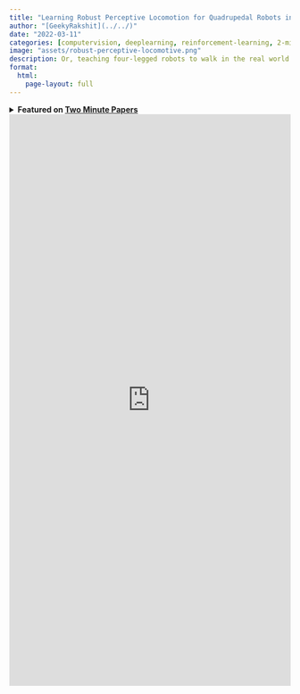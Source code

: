 ```yaml
---
title: "Learning Robust Perceptive Locomotion for Quadrupedal Robots in the Wild"
author: "[GeekyRakshit](../../)"
date: "2022-03-11"
categories: [computervision, deeplearning, reinforcement-learning, 2-minute-papers]
image: "assets/robust-perceptive-locomotive.png"
description: Or, teaching four-legged robots to walk in the real world.
format: 
  html:
    page-layout: full
---
```


<details>
    <summary>
        <strong>
            Featured on <a href="https://www.youtube.com/@TwoMinutePapers">Two Minute Papers</a>
        </strong>
    </summary>
    <br>
    <iframe width="560" height="315" src="https://www.youtube.com/embed/XM-rKTOyD_k?si=U4Lh9e3Fzzhm-gIW" title="YouTube video player" frameborder="0" allow="accelerometer; autoplay; clipboard-write; encrypted-media; gyroscope; picture-in-picture; web-share" allowfullscreen></iframe>
</details>

<iframe src="https://wandb.ai/geekyrakshit/robust-perception-locomotion/reports/Learning-Robust-Perceptive-Locomotion-for-Quadrupedal-Robots-in-the-Wild--VmlldzoxNjI0NjUy" style="border:none;height:1024px;width:100%"></iframe>